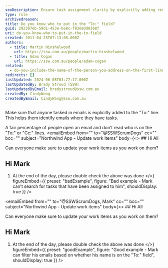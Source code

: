 ```yaml
---
seoDescription: Ensure task assignment clarity by explicitly adding recipients' names to the "To -" field in emails.
type: rule
archivedreason:
title: Do you know who to put in the "To:" field?
guid: 292307eb-59d1-453e-be8c-f83e8dd0368f
uri: do-you-know-who-to-put-in-the-to-field
created: 2011-04-25T07:13:08.000Z
authors:
  - title: Martin Hinshelwood
    url: https://ssw.com.au/people/martin-hinshelwood
  - title: Adam Cogan
    url: https://ssw.com.au/people/adam-cogan
related:
  - do-you-include-the-name-of-the-person-you-address-on-the-first-line
redirects: []
lastUpdated: 2024-06-08T03:27:17.000Z
lastUpdatedBy: Brady Stroud [SSW]
lastUpdatedByEmail: bradystroud@ssw.com.au
createdBy: CindyWang
createdByEmail: CindyWang@ssw.com.au
---
```


Make sure that anyone tasked in emails is explicitly added to the "To:" line. This helps them identify emails where they have tasks.

A fair percentage of people open an email and don’t read who is on the "To:" or "Cc:" lines.
<emailEmbed
  from=""
  to="@SSWScrumDogs"
  cc=""
  bcc=""
  subject="Northwind App - Update work items"
  body={<>
    ## Hi All

Can everyone make sure to update your work items as you work on them?

## Hi Mark

1. At the end of the day, please double check the above was done
  </>}
  figureEmbed={{
    preset: "badExample",
    figure: "Bad example - Mark can’t search for tasks that have been assigned to him",
    shouldDisplay: true
  }}
/>

<emailEmbed
  from=""
  to="@SSWScrumDogs, Mark"
  cc=""
  bcc=""
  subject="Northwind App - Update work items"
  body={<>
    ## Hi All

Can everyone make sure to update your work items as you work on them?

## Hi Mark

1. At the end of the day, please double check the above was done
  </>}
  figureEmbed={{
    preset: "goodExample",
    figure: "Good example - Mark can filter his emails based on whether his name is on the "To:" field",
    shouldDisplay: true
  }}
/>
